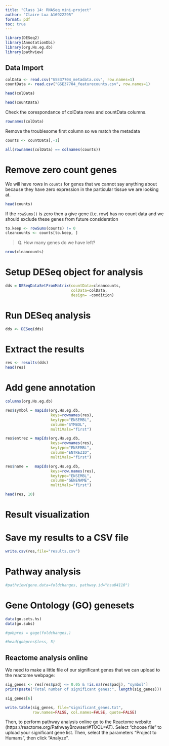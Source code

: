 ```yaml
---
title: "Class 14: RNASeq mini-project"
author: "Claire Lua A16922295"
format: pdf
toc: true
---
```



```r
library(DESeq2)
library(AnnotationDbi)
library(org.Hs.eg.db)
library(pathview)
```


## Data Import

```r
colData <- read.csv("GSE37704_metadata.csv", row.names=1)
countData <- read.csv("GSE37704_featurecounts.csv", row.names=1)
```

```r
head(colData)
```
```r
head(countData)
```

Check the corespondance of colData rows and countData columns.

```r
rownames(colData)
```

Remove the troublesome first column so we match the metadata
```r
counts <- countData[,-1]
```

```r
all(rownames(colData) == colnames(counts))
```


# Remove zero count genes

We will have rows in `counts` for genes that we cannot say anything about because they have zero expression in the particular tissue we are looking at.

```r
head(counts)
```

If the `rowSums()` is zero then a give gene (i.e. row) has no count data and we should exclude these genes from future consideration

```r
to.keep <- rowSums(counts) != 0
cleancounts <- counts[to.keep, ]
```

> Q. How many genes do we have left?

```r
nrow(cleancounts)
```


# Setup DESeq object for analysis

```r
dds = DESeqDataSetFromMatrix(countData=cleancounts,
                             colData=colData,
                             design= ~condition)
```


# Run DESeq analysis

```r
dds <- DESeq(dds)
```


# Extract the results

```r
res <- results(dds)
head(res)
```

# Add gene annotation

```r
columns(org.Hs.eg.db)

res$symbol = mapIds(org.Hs.eg.db,
                    keys=rownames(res), 
                    keytype="ENSEMBL",
                    column="SYMBOL",
                    multiVals="first")

res$entrez = mapIds(org.Hs.eg.db,
                    keys=rownames(res),
                    keytype="ENSEMBL",
                    column="ENTREZID",
                    multiVals="first")

res$name =   mapIds(org.Hs.eg.db,
                    keys=row.names(res),
                    keytype="ENSEMBL",
                    column="GENENAME",
                    multiVals="first")

head(res, 10)
```

# Result visualization

# Save my results to a CSV file

```r
write.csv(res,file="results.csv")
```


# Pathway analysis

```r
#pathview(gene.data=foldchanges, pathway.id="hsa04110")
```

# Gene Ontology (GO) genesets

```r
data(go.sets.hs)
data(go.subs)
```

```r
#gobpres = gage(foldchanges,)
```

```r
#head(gobpres$less, 5)
```


## Reactome analysis online

We need to make a little file of our significant genes that we can upload to the reactome webpage:

```r
sig_genes <- res[res$padj <= 0.05 & !is.na(res$padj), "symbol"]
print(paste("Total number of significant genes:", length(sig_genes)))
```

```r
sig_genes[6]
```

```r
write.table(sig_genes, file="significant_genes.txt", 
            row.names=FALSE, col.names=FALSE, quote=FALSE)
```

Then, to perform pathway analysis online go to the Reactome website (https://reactome.org/PathwayBrowser/#TOOL=AT). Select “choose file” to upload your significant gene list. Then, select the parameters “Project to Humans”, then click “Analyze”.


